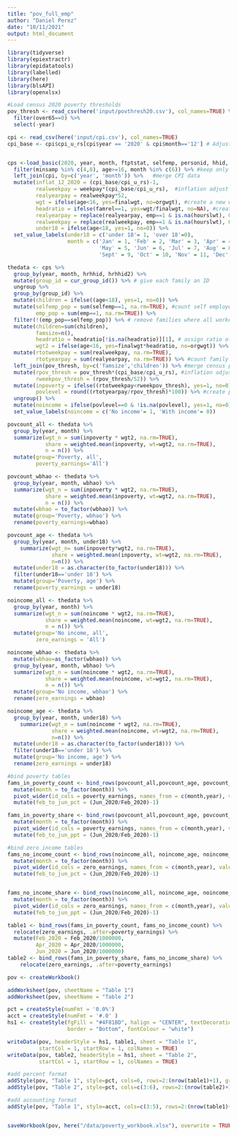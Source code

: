 ```yaml
---
title: "pov_full_emp"
author: "Daniel Perez"
date: "10/11/2021"
output: html_document
---
```


```r
library(tidyverse)
library(epiextractr)
library(epidatatools)
library(labelled)
library(here)
library(blsAPI)
library(openxlsx)
```


```r
#Load census 2020 poverty thresholds
pov_thresh <- read_csv(here('input/povthresh20.csv'), col_names=TRUE) %>%
  filter(over65==0) %>% 
  select(-year)

cpi <- read_csv(here('input/cpi.csv'), col_names=TRUE)
cpi_base <- cpi$cpi_u_rs[cpi$year == '2020' & cpi$month=='12'] # Adjust all to Dec 2020 $


cps <-load_basic(2020, year, month, ftptstat, selfemp, personid, hhid, hrhhid, hrhhid2, hhtype, famtype, famid, famrel, ownchild, agechild, wage, weekpay, ind17, mind03, occ18, hourslwt, paidhre, emp, lfstat, dlfstat, orgwgt, age, female, wbhao, faminc, minsamp, basicwgt, finalwgt) %>% 
  filter(minsamp %in% c(4,8), age>=16, month %in% c(6)) %>% #keep only those interviewed in the ORG, non-elderly
  left_join(cpi, by=c('year', 'month')) %>%   #merge CPI data
  mutate(inflat_12_2020 = (cpi_base/cpi_u_rs)-1,
         realweekpay = weekpay*(cpi_base/cpi_u_rs),  #inflation adjust to wages to dec 2020$
         realyearpay = realweekpay*52,
         wgt = ifelse(age<16, yes=finalwgt, no=orgwgt), #create a new weight
         headratio = ifelse(famrel==1, yes=wgt/finalwgt, no=NA), #create ratio for primary respondent
         realyearpay = replace(realyearpay, emp==1 & is.na(hourslwt), 0),
         realweekpay = replace(realweekpay, emp==1 & is.na(hourslwt), 0),
         under18 = ifelse(age<18, yes=1, no=0)) %>% 
  set_value_labels(under18 = c('under 18'= 1, 'over 18'=0),
                   month = c('Jan' = 1, 'Feb' = 2, 'Mar' = 3, 'Apr' = 4,
                             'May' = 5, 'Jun' = 6, 'Jul' = 7, 'Aug' = 8,
                             'Sept' = 9, 'Oct' = 10, 'Nov' = 11, 'Dec' = 12))
```


```r
thedata <- cps %>%
  group_by(year, month, hrhhid, hrhhid2) %>%
  mutate(group_id = cur_group_id()) %>% # give each family an ID
  ungroup %>% 
  group_by(group_id) %>% 
  mutate(children = ifelse((age<18), yes=1, no=0)) %>% 
  mutate(selfemp_pop = sum(selfemp==1, na.rm=TRUE), #count self employed in each family
         emp_pop = sum(emp==1, na.rm=TRUE)) %>% 
  filter(!(emp_pop==selfemp_pop)) %>% # remove families where all workers are self-employed
  mutate(children=sum(children),
         famsize=n(),
         headratio = headratio[!is.na(headratio)][1], # assign ratio of head respondent to family
         wgt2 = ifelse(age<16, yes=finalwgt*headratio, no=orgwgt)) %>% # create weights for <16yo
  mutate(rtotweekpay = sum(realweekpay, na.rm=TRUE),
         rtotyearpay = sum(realyearpay, na.rm=TRUE)) %>% #count family's real annual pay
  left_join(pov_thresh, by=c('famsize','children')) %>% #merge census poverty threshold data
  mutate(rpov_thresh = pov_thresh*(cpi_base/cpi_u_rs), #inflation adjust poverty thresholds
         rweekpov_thresh = (rpov_thresh/52)) %>%
  mutate(inpoverty = ifelse((rtotweekpay<rweekpov_thresh), yes=1, no=0), #Create an indicator for folks in poverty
         povlevel = round((rtotyearpay/rpov_thresh)*100)) %>% #create poverty measure
  ungroup() %>% 
  mutate(noincome = ifelse(povlevel==0 & !is.na(povlevel), yes=1, no=0)) %>% #count folks w/no income
  set_value_labels(noincome = c('No income'= 1, 'With income'= 0))


```


```r
povcount_all <- thedata %>% 
  group_by(year, month) %>% 
  summarize(wgt_n = sum(inpoverty * wgt2, na.rm=TRUE),
            share = weighted.mean(inpoverty, wt=wgt2, na.rm=TRUE),
            n = n()) %>% 
  mutate(group='Poverty, all',
         poverty_earnings='All')

povcount_wbhao <- thedata %>% 
  group_by(year, month, wbhao) %>% 
  summarize(wgt_n = sum(inpoverty * wgt2, na.rm=TRUE),
            share = weighted.mean(inpoverty, wt=wgt2, na.rm=TRUE),
            n = n()) %>% 
  mutate(wbhao = to_factor(wbhao)) %>% 
  mutate(group='Poverty, wbhao') %>% 
  rename(poverty_earnings=wbhao)

povcount_age <- thedata %>% 
  group_by(year, month, under18) %>% 
    summarize(wgt_n= sum(inpoverty*wgt2, na.rm=TRUE),
              share = weighted.mean(inpoverty, wt=wgt2, na.rm=TRUE),
              n=n()) %>% 
  mutate(under18 = as.character(to_factor(under18))) %>% 
  filter(under18=='under 18') %>% 
  mutate(group='Poverty, age') %>% 
  rename(poverty_earnings = under18)

noincome_all <- thedata %>% 
  group_by(year, month) %>% 
  summarize(wgt_n = sum(noincome * wgt2, na.rm=TRUE),
            share = weighted.mean(noincome, wt=wgt2, na.rm=TRUE),
            n = n()) %>% 
  mutate(group='No income, all',
         zero_earnings = 'All')

noincome_wbhao <- thedata %>% 
  mutate(wbhao=as_factor(wbhao)) %>% 
  group_by(year, month, wbhao) %>% 
  summarize(wgt_n = sum(noincome * wgt2, na.rm=TRUE),
            share = weighted.mean(noincome, wt=wgt2, na.rm=TRUE),
            n = n()) %>% 
  mutate(group='No income, wbhao') %>% 
  rename(zero_earnings = wbhao)

noincome_age <- thedata %>% 
  group_by(year, month, under18) %>% 
    summarize(wgt_n = sum(noincome * wgt2, na.rm=TRUE),
              share = weighted.mean(noincome, wt=wgt2, na.rm=TRUE),
              n=n()) %>% 
  mutate(under18 = as.character(to_factor(under18))) %>% 
  filter(under18=='under 18') %>% 
  mutate(group='No income, age') %>% 
  rename(zero_earnings = under18)

```

```r
#bind poverty tables
fams_in_poverty_count <- bind_rows(povcount_all,povcount_age, povcount_wbhao) %>% 
  mutate(month = to_factor(month)) %>%
  pivot_wider(id_cols = poverty_earnings, names_from = c(month,year), values_from = wgt_n) %>% 
  mutate(feb_to_jun_pct = (Jun_2020/Feb_2020)-1)

fams_in_poverty_share <- bind_rows(povcount_all,povcount_age, povcount_wbhao) %>% 
  mutate(month = to_factor(month)) %>%
  pivot_wider(id_cols = poverty_earnings, names_from = c(month,year), values_from = share) %>% 
  mutate(feb_to_jun_ppt = (Jun_2020/Feb_2020)-1)

#bind zero income tables
fams_no_income_count <- bind_rows(noincome_all, noincome_age, noincome_wbhao) %>% 
  mutate(month = to_factor(month)) %>%
  pivot_wider(id_cols = zero_earnings, names_from = c(month,year), values_from = wgt_n) %>% 
  mutate(feb_to_jun_pct = (Jun_2020/Feb_2020)-1)


fams_no_income_share <- bind_rows(noincome_all, noincome_age, noincome_wbhao) %>% 
  mutate(month = to_factor(month)) %>%
  pivot_wider(id_cols = zero_earnings, names_from = c(month,year), values_from = share) %>% 
  mutate(feb_to_jun_ppt = (Jun_2020/Feb_2020)-1)

table1 <- bind_rows(fams_in_poverty_count, fams_no_income_count) %>% 
  relocate(zero_earnings, .after=poverty_earnings) %>% 
  mutate(Feb_2020 = Feb_2020/1000000,
         Apr_2020 = Apr_2020/1000000,
         Jun_2020 = Jun_2020/1000000)
table2 <- bind_rows(fams_in_poverty_share, fams_no_income_share) %>% 
    relocate(zero_earnings, .after=poverty_earnings)
```


```r
pov <- createWorkbook()

addWorksheet(pov, sheetName = "Table 1")
addWorksheet(pov, sheetName = "Table 2")

pct = createStyle(numFmt = '0.0%')
acct = createStyle(numFmt = '#.0' )
hs1 <- createStyle(fgFill = "#4F81BD", halign = "CENTER", textDecoration = "Bold",
                   border = "Bottom", fontColour = "white")

writeData(pov, headerStyle = hs1, table1, sheet = "Table 1",
          startCol = 1, startRow = 1, colNames = TRUE)
writeData(pov, table2, headerStyle = hs1, sheet = "Table 2",
          startCol = 1, startRow = 1, colNames = TRUE)

#add percent format
addStyle(pov, "Table 1", style=pct, cols=6, rows=2:(nrow(table1)+1), gridExpand=TRUE)
addStyle(pov, "Table 2", style=pct, cols=c(3:6), rows=2:(nrow(table2)+1), gridExpand=TRUE)

#add accounting format
addStyle(pov, "Table 1", style=acct, cols=c(3:5), rows=2:(nrow(table1)+1), gridExpand=TRUE)


saveWorkbook(pov, here("/data/poverty_workbook.xlsx"), overwrite = TRUE)
```




